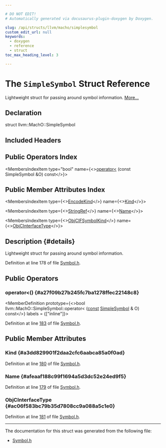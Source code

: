 ```yaml
---

# DO NOT EDIT!
# Automatically generated via docusaurus-plugin-doxygen by Doxygen.

slug: /api/structs/llvm/macho/simplesymbol
custom_edit_url: null
keywords:
  - doxygen
  - reference
  - struct
toc_max_heading_level: 3

---
```





# The `SimpleSymbol` Struct Reference

<DoxygenPage pluginConfig={pluginConfig}>

Lightweight struct for passing around symbol information. <a href="#details">More...</a>

## Declaration

<CodeBlock>struct llvm::MachO::SimpleSymbol</CodeBlock>

## Included Headers

<IncludesList>
<IncludesListItem
  filePath="llvm/TextAPI/Symbol.h"
  permalink="/docs/api/files/include/include/llvm/include/llvm/textapi/symbol-h"
  isLocal="true" />
</IncludesList>

## Public Operators Index

<MembersIndex>

<MembersIndexItem
  type="bool"
  name={<><a href="#a27f09b27b245fc7ba1278ffec22148c8">operator&lt;</a> (const SimpleSymbol &amp;O) const</>}>
</MembersIndexItem>

</MembersIndex>

## Public Member Attributes Index

<MembersIndex>

<MembersIndexItem
  type={<><a href="/docs/api/namespaces/llvm/macho/#aaa6d69f240a43a0024742035255f09ad">EncodeKind</a></>}
  name={<><a href="#a3dd829901f2daa2cfc6aabca85a0f0ad">Kind</a></>}>
</MembersIndexItem>

<MembersIndexItem
  type={<><a href="/docs/api/classes/llvm/stringref">StringRef</a></>}
  name={<><a href="#afeaaf188c99f1694a5d3dc52e24ed9f5">Name</a></>}>
</MembersIndexItem>

<MembersIndexItem
  type={<><a href="/docs/api/namespaces/llvm/macho/#aa4226b11d55677efb52ce9ab18742568">ObjCIFSymbolKind</a></>}
  name={<><a href="#ac06f583bc79b35d7808cc9a088a5c1e0">ObjCInterfaceType</a></>}>
</MembersIndexItem>

</MembersIndex>

## Description {#details}

Lightweight struct for passing around symbol information.

Definition at line 178 of file <a href="/docs/api/files/include/include/llvm/include/llvm/textapi/symbol-h">Symbol.h</a>.

<SectionDefinition>

## Public Operators

### operator&lt;() {#a27f09b27b245fc7ba1278ffec22148c8}

<MemberDefinition
  prototype={<>bool llvm::MachO::SimpleSymbol::operator&lt; (<a href="/docs/api/files/lib/lib/target/lib/target/aarch64/aarch64promoteconstant-cpp/#a90f8350fecae261c25be85d38b451bff">const</a> <a href="/docs/api/structs/llvm/macho/simplesymbol">SimpleSymbol</a> &amp; O) const</>}
  labels = {["inline"]}>

Definition at line <a href="/docs/api/files/include/include/llvm/include/llvm/textapi/symbol-h/#l00183">183</a> of file <a href="/docs/api/files/include/include/llvm/include/llvm/textapi/symbol-h">Symbol.h</a>.
</MemberDefinition>

</SectionDefinition>

<SectionDefinition>

## Public Member Attributes

### Kind {#a3dd829901f2daa2cfc6aabca85a0f0ad}

<MemberDefinition
  prototype="EncodeKind llvm::MachO::SimpleSymbol::Kind">

Definition at line <a href="/docs/api/files/include/include/llvm/include/llvm/textapi/symbol-h/#l00180">180</a> of file <a href="/docs/api/files/include/include/llvm/include/llvm/textapi/symbol-h">Symbol.h</a>.
</MemberDefinition>

### Name {#afeaaf188c99f1694a5d3dc52e24ed9f5}

<MemberDefinition
  prototype="StringRef llvm::MachO::SimpleSymbol::Name">

Definition at line <a href="/docs/api/files/include/include/llvm/include/llvm/textapi/symbol-h/#l00179">179</a> of file <a href="/docs/api/files/include/include/llvm/include/llvm/textapi/symbol-h">Symbol.h</a>.
</MemberDefinition>

### ObjCInterfaceType {#ac06f583bc79b35d7808cc9a088a5c1e0}

<MemberDefinition
  prototype="ObjCIFSymbolKind llvm::MachO::SimpleSymbol::ObjCInterfaceType">

Definition at line <a href="/docs/api/files/include/include/llvm/include/llvm/textapi/symbol-h/#l00181">181</a> of file <a href="/docs/api/files/include/include/llvm/include/llvm/textapi/symbol-h">Symbol.h</a>.
</MemberDefinition>

</SectionDefinition>

<hr/>

The documentation for this struct was generated from the following file:

<ul>
<li><a href="/docs/api/files/include/include/llvm/include/llvm/textapi/symbol-h">Symbol.h</a></li>
</ul>

</DoxygenPage>
